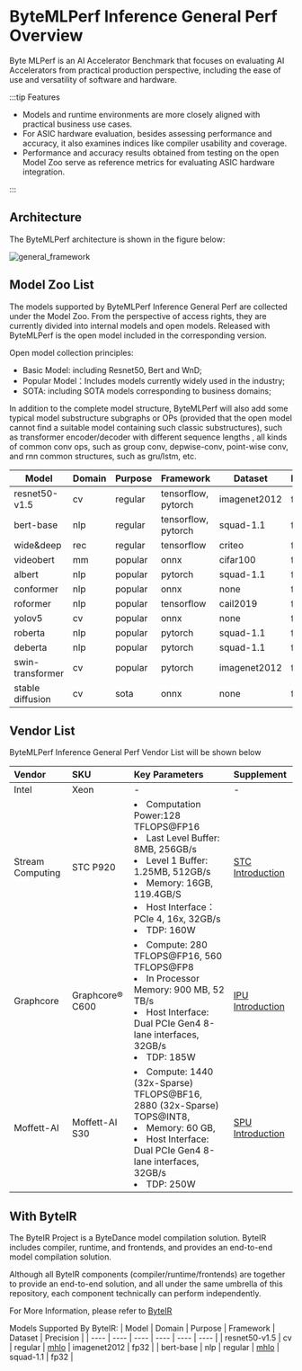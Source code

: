 
# ByteMLPerf Inference General Perf Overview


Byte MLPerf is an AI Accelerator Benchmark that focuses on evaluating AI Accelerators from practical production perspective, including the ease of use and versatility of software and hardware.

:::tip Features

- Models and runtime environments are more closely aligned with practical business use cases.
- For ASIC hardware evaluation, besides assessing performance and accuracy, it also examines indices like compiler usability and coverage.
- Performance and accuracy results obtained from testing on the open Model Zoo serve as reference metrics for evaluating ASIC hardware integration.

:::

## Architecture

The ByteMLPerf architecture is shown in the figure below:

<img src={general_framework} alt="general_framework"></img>

## Model Zoo List

The models supported by ByteMLPerf Inference General Perf are collected under the Model Zoo. From the perspective of access rights, they are currently divided into internal models and open models. Released with ByteMLPerf is the open model included in the corresponding version.

Open model collection principles:

- Basic Model: including Resnet50, Bert and WnD;
- Popular Model：Includes models currently widely used in the industry;
- SOTA: including SOTA models corresponding to business domains;


In addition to the complete model structure, ByteMLPerf will also add some typical model substructure subgraphs or OPs (provided that the open model cannot find a suitable model containing such classic substructures), such as transformer encoder/decoder with different sequence lengths , all kinds of common conv ops, such as group conv, depwise-conv, point-wise conv, and rnn common structures, such as gru/lstm, etc.

| Model | Domain | Purpose | Framework | Dataset | Precision |
| ---- | ---- | ---- | ---- | ---- | ---- |
| resnet50-v1.5 | cv | regular | tensorflow, pytorch | imagenet2012 | fp32 |
| bert-base | nlp | regular | tensorflow, pytorch | squad-1.1 | fp32 |
| wide&deep | rec | regular | tensorflow | criteo | fp32 |
| videobert | mm  |popular | onnx | cifar100 | fp32 |
| albert | nlp | popular | pytorch | squad-1.1 | fp32 |
| conformer | nlp | popular | onnx | none | fp32 |
| roformer | nlp | popular | tensorflow | cail2019 | fp32 |
| yolov5 | cv | popular | onnx | none | fp32 |
| roberta | nlp | popular | pytorch | squad-1.1 | fp32 |
| deberta | nlp | popular | pytorch | squad-1.1 | fp32 |
| swin-transformer | cv | popular | pytorch | imagenet2012 | fp32 |
| stable diffusion | cv | sota | onnx | none | fp32 |

## Vendor List
ByteMLPerf Inference General Perf Vendor List will be shown below

| Vendor |  SKU | Key Parameters | Supplement |
| :---- | :----| :---- | :---- |
| Intel | Xeon | - | - |
| Stream Computing | STC P920 | <li>Computation Power:128 TFLOPS@FP16</li> <li> Last Level Buffer: 8MB, 256GB/s</li> <li>Level 1 Buffer: 1.25MB, 512GB/s</li>   <li> Memory: 16GB, 119.4GB/S</li> <li> Host Interface：PCIe 4, 16x, 32GB/s</li> <li> TDP: 160W </li> | [STC Introduction](https://github.com/bytedance/ByteMLPerf/tree/main/byte_infer_perf/general_perf/backends/STC/README.md) |
| Graphcore | Graphcore® C600 | <li>Compute: 280 TFLOPS@FP16, 560 TFLOPS@FP8</li> <li> In Processor Memory: 900 MB, 52 TB/s </li><li> Host Interface: Dual PCIe Gen4 8-lane interfaces, 32GB/s</li><li> TDP: 185W</li> | [IPU Introduction](https://github.com/bytedance/ByteMLPerf/tree/main/byte_infer_perf/general_perf/backends/IPU/README.md) |
| Moffett-AI | Moffett-AI S30 | <li>Compute: 1440 (32x-Sparse) TFLOPS@BF16, 2880 (32x-Sparse) TOPS@INT8,</li> <li> Memory: 60 GB,</li>  <li> Host Interface: Dual PCIe Gen4 8-lane interfaces, 32GB/s</li> <li> TDP: 250W  </li>                         | [SPU Introduction](https://github.com/bytedance/ByteMLPerf/tree/main/byte_infer_perf/general_perf/backends/SPU/README.md) |

## With ByteIR

The ByteIR Project is a ByteDance model compilation solution. ByteIR includes compiler, runtime, and frontends, and provides an end-to-end model compilation solution.

Although all ByteIR components (compiler/runtime/frontends) are together to provide an end-to-end solution, and all under the same umbrella of this repository, each component technically can perform independently.

For More Information, please refer to [ByteIR](https://github.com/bytedance/byteir)

Models Supported By ByteIR:
| Model | Domain | Purpose | Framework | Dataset | Precision |
| ---- | ---- | ---- | ---- | ---- | ---- |
| resnet50-v1.5 | cv | regular | [mhlo](https://lf-bytemlperf.17mh.cn/obj/bytemlperf-zoo/resnet50_mhlo.tar) | imagenet2012 | fp32 |
| bert-base | nlp | regular | [mhlo](https://lf-bytemlperf.17mh.cn/obj/bytemlperf-zoo/bert_mhlo.tar) | squad-1.1 | fp32 |
